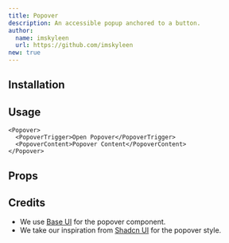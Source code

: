 ```yaml
---
title: Popover
description: An accessible popup anchored to a button.
author:
  name: imskyleen
  url: https://github.com/imskyleen
new: true
---
```


<ComponentPreview name="base-popover-demo" />

## Installation

<ComponentInstallation name="base-popover" />

## Usage

```tsx
<Popover>
  <PopoverTrigger>Open Popover</PopoverTrigger>
  <PopoverContent>Popover Content</PopoverContent>
</Popover>
```

## Props

<div className="flex flex-row gap-x-3">
  <ExternalLink
    href="https://base-ui.com/react/components/popover"
    text="Docs"
  />
  <ExternalLink
    href="https://base-ui.com/react/components/popover#api-reference"
    text="API Reference"
  />
</div>

## Credits

- We use [Base UI](https://base-ui.com/react/components/popover) for the popover component.
- We take our inspiration from [Shadcn UI](https://ui.shadcn.com/docs/components/popover) for the popover style.

